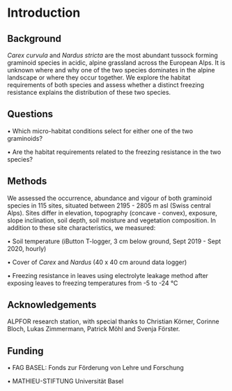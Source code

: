 # Introduction {#intro}

## Background {}
*Carex curvula* and *Nardus stricta* are the most abundant tussock forming graminoid species in acidic, alpine grassland across the European Alps. It is unknown where and why one of the two species dominates in the alpine landscape or where they occur together. We explore the habitat requirements of both species and assess whether a distinct freezing resistance explains the distribution of these two species.

## Questions {}
• Which micro-habitat conditions select for either one of the two graminoids?

• Are the habitat requirements related to the freezing resistance in the two species?

## Methods {}
We assessed the occurrence, abundance and vigour of both graminoid species in 115 sites, situated between 2195 - 2805 m asl (Swiss central Alps). Sites differ in elevation, topography (concave - convex), exposure, slope inclination, soil depth, soil moisture and vegetation composition. In addition to these site characteristics, we measured:

• Soil temperature (iButton T-logger, 3 cm below ground, Sept 2019 - Sept 2020, hourly)

• Cover of *Carex* and *Nardus* (40 x 40 cm around data logger)

• Freezing resistance in leaves using electrolyte leakage
method after exposing leaves to freezing temperatures from -5 to -24 °C

## Acknowledgements {}
ALPFOR research station, with special thanks to Christian Körner, Corinne Bloch, Lukas Zimmermann, Patrick Möhl and Svenja Förster.

## Funding {}
• FAG BASEL: Fonds zur Förderung von Lehre und Forschung

• MATHIEU-STIFTUNG Universität Basel




